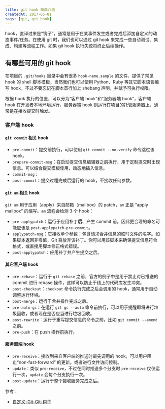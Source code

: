 ```yaml
---
title: git hook 简单介绍
createdAt: 2017-05-01
tags: [git, git hook]
---
```


hook，直译过来是“钩子”，通常是用于在某事件发生或者完成后添加自定义的动态事件/任务。在使用 git 时，我们也可以通过 git hook 来完成一些自动测试、集成、构建等流程工作。如果 git hook 执行失败将终止后续操作。

## 有哪些可用的 git hook

在项目的 `.git/hooks` 目录中会有很多 `hook-name.sample` 的文件，提供了常见 hook 的 shell 脚本模板，当然我们也可以使用 Python、Ruby 等其它脚本语言编写 hook，不过不要忘记在脚本首行加上 shebang 声明，并赋予可执行权限。

根据 hook 执行的位置，可以分为“客户端 hook”和“服务器端 hook”，客户端 hook 在开发者本地环境运行，服务器端 hook 则运行在项目的托管服务器上，通常是在接收提交时触发。

### 客户端 hook

#### `git commit` 相关 hook

- `pre-commit`：提交前执行，可以使用 `git commit --no-verify` 命令跳过该 hook。
- `prepare-commit-msg`：在启动提交信息编辑器之前执行，用于定制提交时出现信息。可以结合提交模板使用，动态地插入信息。
- `commit-msg`：
- `post-commit`：提交过程完成后运行的 hook，不接收任何参数。

#### `git am` 相关 hook

`git am` 用于应用（apply）来自邮箱（mailbox）的 patch，`am` 正是 “apply mailbox” 的缩写。`am` 流程会检测 3 个 hook：

- `pre-applypatch`：运行于应用补丁**后**、产生 commit 前。因此更合理的命名可能应该是 `post-applypatch-pre-commit`。
- `applypatch-msg`：它接收单个参数：包含请求合并信息的临时文件的名字。如果脚本返回非零值，Git 将放弃该补丁。你可以用该脚本来确保提交信息符合格式，或直接用脚本修正格式错误。
- `post-applypatch`：应用补丁并产生提交之后。

#### 其它客户端 hook

- `pre-rebase`：运行于 `git rebase` 之前，官方的例子中是用于禁止对已推送的 commit 进行 rebase 操作，这样可以防止于线上的代码库发生冲突。
- `post-checkout`：`checkout` 命令执行完成之后会调用的 hook，通常用于自动调整运行环境。
- `post-merge`：运行于合并操作完成之后。
- `pre-auto-gc`：在运行 `git gc --auto` 命令前执行，可以用于提醒即将进行垃圾回收，或者现在是否应当进行垃圾回收。
- `post-rewrite`：运行于重写提交信息的命令之前，比如 `git commit --amend` 之前。
- `pre-push`：在 push 操作前执行。

#### 服务器端 hook

- `pre-receive`：接收到来自客户端的推送时最先调用的 hook，可以用户阻止“non-fast-forward” 的更新，或者进行文件访问控制。
- `update`：类似 `pre-receive`，不过在同时推送多个分支时 `pre-receive` 仅仅运行一次，`update` 会每个分支执行一次。
- `post-update`：运行于整个接收服务完成之后。

参考：

- [自定义-Git-Git-钩子](https://git-scm.com/book/zh/v2/自定义-Git-Git-钩子)
